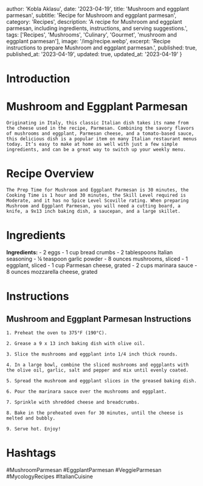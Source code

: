 
  author: 'Kobla Aklasu',
  date: '2023-04-19',
  title: 'Mushroom and eggplant parmesan',
  subtitle: 'Recipe for Mushroom and eggplant parmesan',
  category: 'Recipes',
  description: 'A recipe for Mushroom and eggplant parmesan, including ingredients, instructions, and serving suggestions.',
  tags: ['Recipes', 'Mushrooms', 'Culinary', 'Gourmet', 'mushroom and eggplant parmesan'],
  image: '/img/recipe.webp',
  excerpt: 'Recipe instructions to prepare Mushroom and eggplant parmesan.',
  published: true,
  published_at: '2023-04-19',
  updated: true,
  updated_at: '2023-04-19'
}


  # Introduction

# Mushroom and Eggplant Parmesan
    
    Originating in Italy, this classic Italian dish takes its name from the cheese used in the recipe, Parmesan. Combining the savory flavors of mushrooms and eggplant, Parmesan cheese, and a tomato-based sauce, this delicious dish is a popular item on many Italian restaurant menus today. It’s easy to make at home as well with just a few simple ingredients, and can be a great way to switch up your weekly menu.

# Recipe Overview

    The Prep Time for Mushroom and Eggplant Parmesan is 30 minutes, the Cooking Time is 1 hour and 30 minutes, the Skill Level required is Moderate, and it has no Spice Level Scoville rating. When preparing Mushroom and Eggplant Parmesan, you will need a cutting board, a knife, a 9x13 inch baking dish, a saucepan, and a large skillet.

# Ingredients

**Ingredients:**
    - 2 eggs 
    - 1 cup bread crumbs
    - 2 tablespoons Italian seasoning 
    - ¼ teaspoon garlic powder
    - 8 ounces mushrooms, sliced
    - 1 eggplant, sliced
    - 1 cup Parmesan cheese, grated
    - 2 cups marinara sauce 
    - 8 ounces mozzarella cheese, grated

# Instructions

## Mushroom and Eggplant Parmesan Instructions
    
    1. Preheat the oven to 375°F (190°C).
    
    2. Grease a 9 x 13 inch baking dish with olive oil.
    
    3. Slice the mushrooms and eggplant into 1/4 inch thick rounds.
    
    4. In a large bowl, combine the sliced mushrooms and eggplants with the olive oil, garlic, salt and pepper and mix until evenly coated.
    
    5. Spread the mushroom and eggplant slices in the greased baking dish.
    
    6. Pour the marinara sauce over the mushrooms and eggplant.
    
    7. Sprinkle with shredded cheese and breadcrumbs.
    
    8. Bake in the preheated oven for 30 minutes, until the cheese is melted and bubbly.
    
    9. Serve hot. Enjoy!

# Hashtags

#MushroomParmesan #EggplantParmesan #VeggieParmesan #MycologyRecipes #ItalianCuisine



